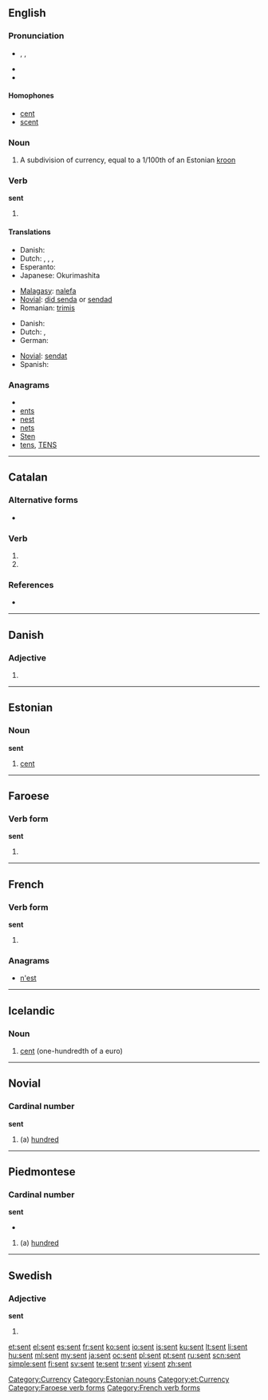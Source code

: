 ==English==

{{rank|themselves|half|certain|269|sent|keep|myself|morning}}

===Pronunciation===
* {{enPR|sĕnt}}, {{IPA|/sɛn̩t/}}, {{SAMPA|/sent/}}
* {{audio|en-us-sent.ogg|Audio (US)}}
* {{rhymes|ɛnt}}

====Homophones====
* [[cent]]
* [[scent]]

===Noun===
{{en-noun|senti}}

# A subdivision of currency, equal to a 1/100th of an Estonian [[kroon]]

===Verb===
'''sent'''

# {{past of|[[send]]}}

====Translations====
{{trans-top|simple past of "to send"}}
* Danish: {{t-|da|sendte}}
* Dutch: {{t-|nl|zond|s}}, {{t+|nl|zonden|p}}, {{t-|nl|verzond|s}}, {{t+|nl|verzonden|p}}
* Esperanto: {{t-|eo|sendis|xs=Esperanto}}
* Japanese: Okurimashita
{{trans-mid}}
* [[Malagasy]]: [[:mg:alefa|nalefa]]
* [[Novial]]: [[did senda]] or [[sendad]]
* Romanian: [[trimis]]
{{trans-bottom}}

{{trans-top|past participle of "to send"}}
* Danish: {{t-|da|sendt}}
* Dutch: {{t+|nl|verzonden}}, {{t+|nl|gezonden}}
* German: {{t+|de|gesendet}}
{{trans-mid}}
* [[Novial]]: [[sendat]]
* Spanish: {{t-|es|enviado}}
{{trans-bottom}}

===Anagrams===
* {{alphagram|enst}}
* [[ents#English|ents]]
* [[nest#English|nest]]
* [[nets#English|nets]]
* [[Sten#English|Sten]]
* [[tens#English|tens]], [[TENS#English|TENS]]

[[Category:Currency]]

----

==Catalan==

===Alternative forms===
* {{l|ca|essent}}

===Verb===
{{ca-verb-form}}

# {{form of|present participle|ésser|lang=ca}}
# {{form of|present participle|ser|lang=ca}}

===References===
* {{R:IEC4}}

----

==Danish==

===Adjective===
{{infl|da|adjective form}}

# {{form of|neuter|sen|lang=da}}

----

==Estonian==

===Noun===
'''sent'''

# [[cent]]

[[Category:Estonian nouns]]
[[Category:et:Currency]]

----

==Faroese==

===Verb form===
'''sent'''

# {{past participle|[[senda]]|lang=Faroese}}

[[Category:Faroese verb forms]]

----

==French==

===Verb form===
'''sent'''

# {{form of|third-person singular indicative present|[[sentir]]}}

===Anagrams===
* [[n'est#French|n'est]]

[[Category:French verb forms]]

----

==Icelandic==

===Noun===
{{infl|is|noun|g=n}}

# [[cent]] (one-hundredth of a euro)

{{tbot entry|Icelandic|cent|2009|December|is}}

----

==Novial==

===Cardinal number===
'''sent'''

# (a) [[hundred]]

----

==Piedmontese==

===Cardinal number===
'''sent'''

* {{IPA|[sɛnt]|lang=it}}
# (a) [[hundred]]

----

==Swedish==

===Adjective===
'''sent'''

# {{form of|indefinite neuter singular|[[sen]]}}

[[et:sent]]
[[el:sent]]
[[es:sent]]
[[fr:sent]]
[[ko:sent]]
[[io:sent]]
[[is:sent]]
[[ku:sent]]
[[lt:sent]]
[[li:sent]]
[[hu:sent]]
[[ml:sent]]
[[my:sent]]
[[ja:sent]]
[[oc:sent]]
[[pl:sent]]
[[pt:sent]]
[[ru:sent]]
[[scn:sent]]
[[simple:sent]]
[[fi:sent]]
[[sv:sent]]
[[te:sent]]
[[tr:sent]]
[[vi:sent]]
[[zh:sent]]
